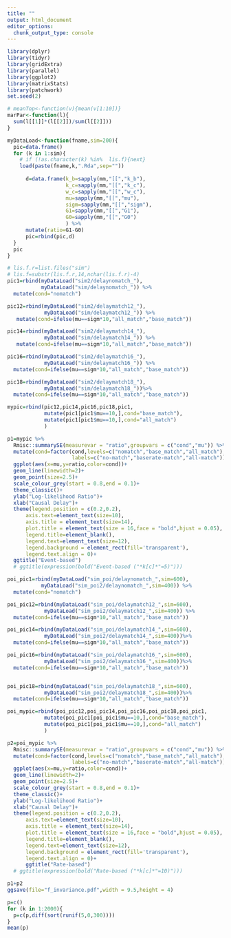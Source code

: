 ```yaml
---
title: ""
output: html_document
editor_options: 
  chunk_output_type: console
---
```


```r
library(dplyr)
library(tidyr)
library(gridExtra)
library(parallel)
library(ggplot2)
library(matrixStats)
library(patchwork)
set.seed(2)
```

```r
# meanTop<-function(v){mean(v[1:10])}
marPar<-function(l){
  sum(l[[1]]*(l[[2]])/sum(l[[2]]))
}
```

```r
myDataLoad<-function(fname,sim=200){
  pic=data.frame()
  for (k in 1:sim){
    # if (!as.character(k) %in%  lis.f){next}
    load(paste(fname,k,".Rda",sep=""))
      
      d=data.frame(k_b=sapply(mm,"[[","k_b"),
                   k_c=sapply(mm,"[[","k_c"),
                   w_c=sapply(mm,"[[","w_c"),
                   mu=sapply(mm,"[[","mu"),
                   sigm=sapply(mm,"[[","sigm"),
                   G1=sapply(mm,"[[","G1"),
                   G0=sapply(mm,"[[","G0")
                   ) %>%
      mutate(ratio=G1-G0)
      pic=rbind(pic,d)
  }
  pic
}
```

```r
# lis.f.r=list.files("sim")
# lis.f=substr(lis.f.r,14,nchar(lis.f.r)-4) 
pic1=rbind(myDataLoad("sim2/delaynomatch_"),
           myDataLoad("sim/delaynomatch_")) %>% 
  mutate(cond="nomatch")

pic12=rbind(myDataLoad("sim2/delaymatch12_"),
            myDataLoad("sim/delaymatch12_")) %>% 
   mutate(cond=ifelse(mu==sigm*10,"all_match","base_match"))

pic14=rbind(myDataLoad("sim2/delaymatch14_"),
            myDataLoad("sim/delaymatch14_")) %>% 
   mutate(cond=ifelse(mu==sigm*10,"all_match","base_match"))

pic16=rbind(myDataLoad("sim2/delaymatch16_"),
            myDataLoad("sim/delaymatch16_")) %>%
  mutate(cond=ifelse(mu==sigm*10,"all_match","base_match"))

pic18=rbind(myDataLoad("sim2/delaymatch18_"),
            myDataLoad("sim/delaymatch18_"))%>%
  mutate(cond=ifelse(mu==sigm*10,"all_match","base_match"))

mypic=rbind(pic12,pic14,pic16,pic18,pic1,
            mutate(pic1[pic1$mu==10,],cond="base_match"),
            mutate(pic1[pic1$mu==10,],cond="all_match")
            )

p1=mypic %>% 
  Rmisc::summarySE(measurevar = "ratio",groupvars = c("cond","mu")) %>%
  mutate(cond=factor(cond,levels=c("nomatch","base_match","all_match"),
                     labels=c("no-match","baserate-match","all-match")))%>%
  ggplot(aes(x=mu,y=ratio,color=cond))+
  geom_line(linewidth=2)+
  geom_point(size=2.5)+
  scale_colour_grey(start = 0.8,end = 0.1)+ 
  theme_classic()+
  ylab("Log-likelihood Ratio")+
  xlab("Causal Delay")+
  theme(legend.position = c(0.2,0.2),
      axis.text=element_text(size=10),
      axis.title = element_text(size=14),
      plot.title = element_text(size = 16,face = "bold",hjust = 0.05),
      legend.title=element_blank(),
      legend.text=element_text(size=12),
      legend.background = element_rect(fill='transparent'),
      legend.text.align = 0)+
  ggtitle("Event-based")
  # ggtitle(expression(bold("Event-based ("*k[c]*"=5)")))
```


```r
poi_pic1=rbind(myDataLoad("sim_poi/delaynomatch_",sim=600),
           myDataLoad("sim_poi2/delaynomatch_",sim=400)) %>%
  mutate(cond="nomatch")

poi_pic12=rbind(myDataLoad("sim_poi/delaymatch12_",sim=600),
            myDataLoad("sim_poi2/delaymatch12_",sim=400)) %>%
  mutate(cond=ifelse(mu==sigm*10,"all_match","base_match"))

poi_pic14=rbind(myDataLoad("sim_poi/delaymatch14_",sim=600),
            myDataLoad("sim_poi2/delaymatch14_",sim=400))%>%
  mutate(cond=ifelse(mu==sigm*10,"all_match","base_match"))

poi_pic16=rbind(myDataLoad("sim_poi/delaymatch16_",sim=600),
            myDataLoad("sim_poi2/delaymatch16_",sim=400))%>%
  mutate(cond=ifelse(mu==sigm*10,"all_match","base_match"))


poi_pic18=rbind(myDataLoad("sim_poi/delaymatch18_",sim=600),
            myDataLoad("sim_poi2/delaymatch18_",sim=400))%>%
  mutate(cond=ifelse(mu==sigm*10,"all_match","base_match"))

poi_mypic=rbind(poi_pic12,poi_pic14,poi_pic16,poi_pic18,poi_pic1,
            mutate(poi_pic1[poi_pic1$mu==10,],cond="base_match"),
            mutate(poi_pic1[poi_pic1$mu==10,],cond="all_match")
            )

p2=poi_mypic %>% 
  Rmisc::summarySE(measurevar = "ratio",groupvars = c("cond","mu")) %>%
  mutate(cond=factor(cond,levels=c("nomatch","base_match","all_match"),
                     labels=c("no-match","baserate-match","all-match")))%>%
  ggplot(aes(x=mu,y=ratio,color=cond))+
  geom_line(linewidth=2)+
  geom_point(size=2.5)+
  scale_colour_grey(start = 0.8,end = 0.1)+ 
  theme_classic()+
  ylab("Log-likelihood Ratio")+
  xlab("Causal Delay")+
  theme(legend.position = c(0.2,0.2),
      axis.text=element_text(size=10),
      axis.title = element_text(size=14),
      plot.title = element_text(size = 16,face = "bold",hjust = 0.05),
      legend.title=element_blank(),
      legend.text=element_text(size=12),
      legend.background = element_rect(fill='transparent'),
      legend.text.align = 0)+
      ggtitle("Rate-based")
  # ggtitle(expression(bold("Rate-based ("*k[c]*"=10)")))

p1+p2
ggsave(file="f_invariance.pdf",width = 9.5,height = 4)
```

```r
p=c()
for (k in 1:2000){
  p=c(p,diff(sort(runif(5,0,300))))
}
mean(p)
```

